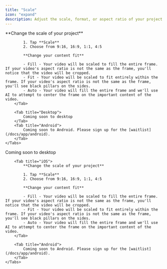 ```yaml
---
title: "Scale"
icon: "expand"
description: Adjust the scale, format, or aspect ratio of your project
---
```


<div id="ios-tab">
    <Tabs>
        <Tab title="iOS">
            **Change the scale of your project**

            1. Tap **Scale**
            2. Choose from 9:16, 16:9, 1:1, 4:5

            **Change your content fit**

            - Fill - Your video will be scaled to fill the entire frame. If your video's aspect ratio is not the same as the frame, you'll notice that the video will be cropped.
            - Fit - Your video will be scaled to fit entirely within the frame. If your video's aspect ratio is not the same as the frame, you'll see black pillars on the sides.
            - Auto - Your video will fill the entire frame and we'll use AI to attempt to center the frame on the important content of the video.
        </Tab>

        <Tab title="Desktop">
            Coming soon to desktop
        </Tab>
        <Tab title="Android">
            Coming soon to Android. Please sign up for the [waitlist](/docs/app/android).
        </Tab>
    </Tabs>
</div>

<div id="desktop-tab">
    <Tabs>
        <Tab title="Desktop">
            Coming soon to desktop
        </Tab>

        <Tab title="iOS">
            **Change the scale of your project**

            1. Tap **Scale**
            2. Choose from 9:16, 16:9, 1:1, 4:5

            **Change your content fit**

            - Fill - Your video will be scaled to fill the entire frame. If your video's aspect ratio is not the same as the frame, you'll notice that the video will be cropped.
            - Fit - Your video will be scaled to fit entirely within the frame. If your video's aspect ratio is not the same as the frame, you'll see black pillars on the sides.
            - Auto - Your video will fill the entire frame and we'll use AI to attempt to center the frame on the important content of the video.
        </Tab>
        
        <Tab title="Android">
            Coming soon to Android. Please sign up for the [waitlist](/docs/app/android).
        </Tab>
    </Tabs>
</div>